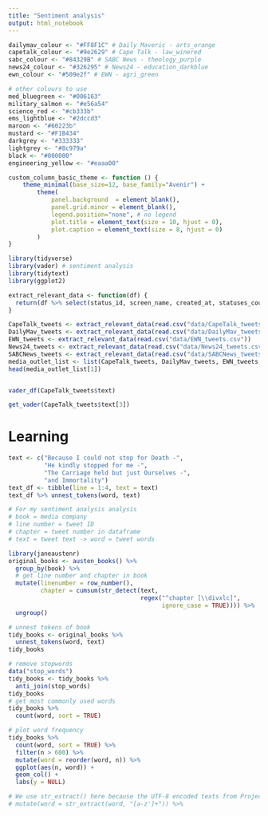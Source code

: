 ```yaml
---
title: "Sentiment analysis"
output: html_notebook
---
```


<!----------------------------------------------------------------------------------------------------------------------------------------------------->
<!-- Setup -->
<!----------------------------------------------------------------------------------------------------------------------------------------------------->

<!-- Set colours according to Stellenbosch Branding manual-->
<!-- http://stbweb01.stb.sun.ac.za/centenarybrandtoolkit/SU_Brand_Manual_2019.pdf -->
```r
dailymav_colour <- "#FF8F1C" # Daily Maveric - arts_orange
capetalk_colour <- "#9e2629" # Cape Talk - law_winered
sabc_colour <- "#84329B" # SABC News - theology_purple
news24_colour <- "#326295" # News24 - education_darkblue
ewn_colour <- "#509e2f" # EWN - agri_green

# other colours to use
med_bluegreen <- "#006163"
military_salmon <- "#e56a54"
science_red <- "#cb333b"
ems_lightblue <- "#2dccd3"
maroon <- "#60223b"
mustard <- "#F1B434"
darkgrey <- "#333333"
lightgrey <- "#8c979a"
black <- "#000000"
engineering_yellow <- "#eaaa00"
```

```r
custom_column_basic_theme <- function () { 
    theme_minimal(base_size=12, base_family="Avenir") +
        theme(
            panel.background  = element_blank(),
            panel.grid.minor = element_blank(),
            legend.position="none", # no legend
            plot.title = element_text(size = 10, hjust = 0),
            plot.caption = element_text(size = 8, hjust = 0)
        )
}
```

```r
library(tidyverse)
library(vader) # sentiment analysis
library(tidytext)
library(ggplot2)
```

```r
extract_relevant_data <- function(df) {
  return(df %>% select(status_id, screen_name, created_at, statuses_count, is_retweet, favorite_count, retweet_count, followers_count, friends_count, text))
}
```

```r
CapeTalk_tweets <- extract_relevant_data(read.csv("data/CapeTalk_tweets.csv"))
DailyMav_tweets <- extract_relevant_data(read.csv("data/DailyMav_tweets.csv"))
EWN_tweets <- extract_relevant_data(read.csv("data/EWN_tweets.csv"))
News24_tweets <- extract_relevant_data(read.csv("data/News24_tweets.csv"))
SABCNews_tweets <- extract_relevant_data(read.csv("data/SABCNews_tweets.csv"))
media_outlet_list <- list(CapeTalk_tweets, DailyMav_tweets, EWN_tweets, News24_tweets, SABCNews_tweets)
head(media_outlet_list[1])
```

<!----------------------------------------------------------------------------------------------------------------------------------------------------->
<!-- Data Wrangling -->
<!----------------------------------------------------------------------------------------------------------------------------------------------------->

```r

```


```r
vader_df(CapeTalk_tweets$text)
```

```r
get_vader(CapeTalk_tweets$text[3])
```


<!----------------------------------------------------------------------------------------------------------------------------------------------------->
<!-- Learning stuff - not for publishing -->
<!----------------------------------------------------------------------------------------------------------------------------------------------------->

# Learning
```r
text <- c("Because I could not stop for Death -",
          "He kindly stopped for me -",
          "The Carriage held but just Ourselves -",
          "and Immortality")
text_df <- tibble(line = 1:4, text = text)
text_df %>% unnest_tokens(word, text)
```

```r
# For my sentiment analysis analysis
# book = media company
# line number = tweet ID
# chapter = tweet number in dataframe
# text = tweet text -> word = tweet words

library(janeaustenr)
original_books <- austen_books() %>%
  group_by(book) %>%
  # get line number and chapter in book
  mutate(linenumber = row_number(),
         chapter = cumsum(str_detect(text, 
                                     regex("^chapter [\\divxlc]",
                                           ignore_case = TRUE)))) %>%
  ungroup()

# unnest tokens of book
tidy_books <- original_books %>%
  unnest_tokens(word, text)
tidy_books

# remove stopwords
data("stop_words")
tidy_books <- tidy_books %>%
  anti_join(stop_words)
tidy_books
# get most commonly used words
tidy_books %>%
  count(word, sort = TRUE) 

# plot word frequency
tidy_books %>%
  count(word, sort = TRUE) %>%
  filter(n > 600) %>%
  mutate(word = reorder(word, n)) %>%
  ggplot(aes(n, word)) +
  geom_col() +
  labs(y = NULL)
```
```r
# We use str_extract() here because the UTF-8 encoded texts from Project Gutenberg have some examples of words with underscores around them to indicate emphasis (like italics).
# mutate(word = str_extract(word, "[a-z']+")) %>%
```






